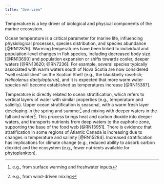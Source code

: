 ```yaml
---
title: "Overview"
---
```


Temperature is a key driver of biological and physical components of the marine ecosystem. 

Ocean temperature is a critical parameter for marine life, influencing physiological processes, species distribution, and species abundance [@RN12876]. Warming temperatures have been linked to individual and population-level changes in fish species, including decreased body size [@RN13690] and population expansion or shifts towards cooler, deeper waters [@RN13620; @RN7236]. For example, several species typically associated with warm waters south of Nova Scotia are now considered “well established” on the Scotian Shelf (e.g., the blackbelly rosefish; *Helicolenus dactylopterus*), and it is expected that more warm water species will become established as temperatures increase [@RN15387].

Temperature is directly related to ocean stratification, which refers to vertical layers of water with similar properties (e.g., temperature and salinity). Upper ocean stratification is seasonal, with a warm fresh layer developing in the spring and summer[^1] and mixing with deeper waters in the fall and winter[^2]. This process brings heat and carbon dioxide into deeper waters, and transports nutrients from deep waters to the euphotic zone, supporting the base of the food web [@RN13951]. There is evidence that stratification in some regions of Atlantic Canada is increasing due to changes in temperature and salinity [@RN15284]. Increased stratification has implications for climate change (e.g., reduced ability to absorb carbon dioxide) and the ecosystem (e.g., fewer nutrients available for phytoplankton).


[^1]: e.g., from surface warming and freshwater inputs
[^2]: e.g., from wind-driven mixing